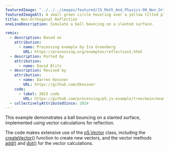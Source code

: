 ```yaml
---
featuredImage: "../../../images/featured/15_Math_And_Physics-00_Non_Orthogonal_Reflection-thumbnail.png"
featuredImageAlt: A small green circle hovering over a yellow tilted plane at the bottom of the canvas.
title: Non-Orthogonal Reflection
oneLineDescription: Simulate a ball bouncing on a slanted surface.

remix:
  - description: Based on
    attribution:
      - name: Processing example by Ira Greenberg
        URL: https://processing.org/examples/reflection1.html
  - description: Ported by
    attribution:
      - name: David Blitz
  - description: Revised by
    attribution:
      - name: Darren Kessner
        URL: https://github.com/dkessner
    code:
      - label: 2023 code
        URL: https://github.com/processing/p5.js-example/tree/main/examples/15_Math_And_Physics/00_Non_Orthogonal_Reflection
  - collectivelyAttributedSince: 2024
---
```


This example demonstrates a ball bouncing on a slanted
surface, implemented using vector calculations for reflection.

The code makes extensive use of the 
<a href="https://p5js.org/reference/p5/p5.Vector">p5.Vector</a>
class, including the 
<a href="https://p5js.org/reference/p5/createVector">createVector()</a> function to create new vectors,
and the vector methods
<a href="https://p5js.org/reference/p5.Vector/add">add()</a>
and
<a href="https://p5js.org/reference/p5.Vector/dot">dot()</a>
for the vector calculations.